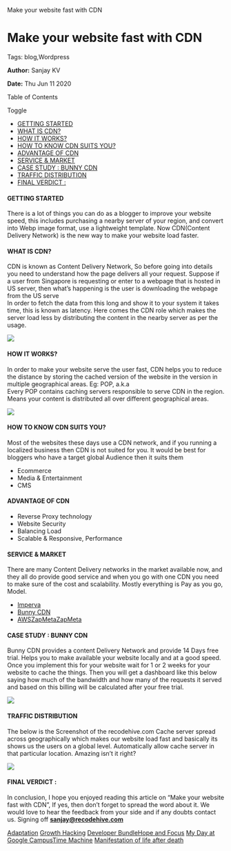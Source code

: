    Make your website fast with CDN

Make your website fast with CDN
===============================

Tags: blog,Wordpress

**Author:** Sanjay KV

**Date:** Thu Jun 11 2020

Table of Contents

Toggle

*   [GETTING STARTED](https://recodehive.com/make-your-website-fast-with-cdn/#GETTING_STARTED "GETTING STARTED")
*   [WHAT IS CDN?](https://recodehive.com/make-your-website-fast-with-cdn/#WHAT_IS_CDN "WHAT IS CDN?")
*   [HOW IT WORKS?](https://recodehive.com/make-your-website-fast-with-cdn/#HOW_IT_WORKS "HOW IT WORKS?")
*   [HOW TO KNOW CDN SUITS YOU?](https://recodehive.com/make-your-website-fast-with-cdn/#HOW_TO_KNOW_CDN_SUITS_YOU "HOW TO KNOW CDN SUITS YOU?")
*   [ADVANTAGE OF CDN](https://recodehive.com/make-your-website-fast-with-cdn/#ADVANTAGE_OF_CDN "ADVANTAGE OF CDN")
*   [SERVICE & MARKET](https://recodehive.com/make-your-website-fast-with-cdn/#SERVICE_MARKET "SERVICE & MARKET")
*   [CASE STUDY : BUNNY CDN](https://recodehive.com/make-your-website-fast-with-cdn/#CASE_STUDY_BUNNY_CDN "CASE STUDY : BUNNY CDN")
*   [TRAFFIC DISTRIBUTION](https://recodehive.com/make-your-website-fast-with-cdn/#TRAFFIC_DISTRIBUTION "TRAFFIC DISTRIBUTION")
*   [FINAL VERDICT :](https://recodehive.com/make-your-website-fast-with-cdn/#FINAL_VERDICT "FINAL VERDICT :")

#### GETTING STARTED

There is a lot of things you can do as a blogger to improve your website speed, this includes purchasing a nearby server of your region, and convert into Webp image format, use a lightweight template. Now CDN(Content Delivery Network) is the new way to make your website load faster.

#### WHAT IS CDN?

CDN is known as Content Delivery Network, So before going into details you need to understand how the page delivers all your request. Suppose if a user from Singapore is requesting or enter to a webpage that is hosted in US server, then what’s happening is the user is downloading the webpage from the US serve  
In order to fetch the data from this long and show it to your system it takes time, this is known as latency. Here comes the CDN role which makes the server load less by distributing the content in the nearby server as per the usage.

![](https://recodehive.com/wp-content/uploads/2020/06/With-CDN-1-1024x576.jpg)

#### HOW IT WORKS?

In order to make your website serve the user fast, CDN helps you to reduce the distance by storing the cached version of the website in the version in multiple geographical areas. Eg: POP, a.k.a  
Every POP contains caching servers responsible to serve CDN in the region. Means your content is distributed all over different geographical areas.

![](https://recodehive.com/wp-content/uploads/2020/06/With-CDN-1024x576.jpg)

#### HOW TO KNOW CDN SUITS YOU?

Most of the websites these days use a CDN network, and if you running a localized business then CDN is not suited for you. It would be best for bloggers who have a target global Audience then it suits them

*   Ecommerce
*   Media & Entertainment
*   CMS

#### ADVANTAGE OF CDN

*   Reverse Proxy technology
*   Website Security
*   Balancing Load
*   Scalable & Responsive, Performance

#### SERVICE & MARKET

There are many Content Delivery networks in the market available now, and they all do provide good service and when you go with one CDN you need to make sure of the cost and scalability. Mostly everything is Pay as you go, Model.

*   [Imperva](https://www.imperva.com/)
*   [Bunny CDN](https://bunnycdn.com/)
*   [AWS](https://www.google.com/aclk?sa=L&ai=DChcSEwjwu-38qvXpAhWQHSsKHcKpA5IYABADGgJzZg&sig=AOD64_2T1cTJodoEthFRvEEsgHB7q2bsvw&q=&ved=2ahUKEwjxgOb8qvXpAhXL4zgGHaD9AH0Q0Qx6BAgaEAE&adurl=)[ZapMetaZapMeta](https://www.googleadservices.com/pagead/aclk?sa=L&ai=DChcSEwjwu-38qvXpAhWQHSsKHcKpA5IYABAAGgJzZg&ohost=www.google.com&cid=CAESQeD2Pp4dZQccthBIqDBc11lvC3uDBW9lnAqSgqQa9mfJFqLrDdRDfmlNUG6sv6tuM-N45Nfpo4npQFdmy71EM4h1&sig=AOD64_1pljkJKZRjjMvq-94lEcdj11YcLA&q=&ved=2ahUKEwjxgOb8qvXpAhXL4zgGHaD9AH0Q0Qx6BAgbEAE&adurl=)

#### CASE STUDY : BUNNY CDN

Bunny CDN provides a content Delivery Network and provide 14 Days free trial. Helps you to make available your website locally and at a good speed. Once you implement this for your website wait for 1 or 2 weeks for your website to cache the things. Then you will get a dashboard like this below saying how much of the bandwidth and how many of the requests it served and based on this billing will be calculated after your free trial.

![](https://recodehive.com/wp-content/uploads/2020/06/Screenshot-2020-06-09-at-11.48.01-PM-1024x310.png)

#### TRAFFIC DISTRIBUTION

The below is the Screenshot of the recodehive.com Cache server spread across geographically which makes our website load fast and basically its shows us the users on a global level. Automatically allow cache server in that particular location. Amazing isn’t it right?

![](https://recodehive.com/wp-content/uploads/2020/06/Screenshot-2020-06-09-at-11.48.42-PM-1024x584.png)

#### FINAL VERDICT :

In conclusion, I hope you enjoyed reading this article on “Make your website fast with CDN”, If yes, then don’t forget to spread the word about it. We would love to hear the feedback from your side and if any doubts contact us. Signing off **[sanjay@recodehive.com](https://recodehive.com/about-us/)**

[Adaptation](https://recodehive.com/the-adaptation/) [Growth Hacking](https://recodehive.com/tag/growth-hacking/) [Developer Bundle](https://recodehive.com/category/dev-labs/)[Hope and Focus](https://recodehive.com/hopeandfocus/) [My Day at Google Campus](https://recodehive.com/my-day-at-google-campus-hyderabad/)[Time Machine](https://recodehive.com/time-machine-2-0/) [Manifestation of life after death](https://recodehive.com/the-manifestation-of-life-after-death/)